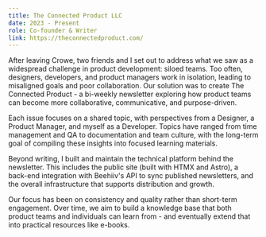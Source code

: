 ```yaml
---
title: The Connected Product LLC
date: 2023 - Present
role: Co-founder & Writer
link: https://theconnectedproduct.com/
---
```



<Ascii name="connected-product" color="teal" spaced />

After leaving Crowe, two friends and I set out to address what we saw as a
widespread challenge in product development: siloed teams. Too often, designers,
developers, and product managers work in isolation, leading to misaligned goals
and poor collaboration. Our solution was to create The Connected Product - a
bi-weekly newsletter exploring how product teams can become more collaborative,
communicative, and purpose-driven.

Each issue focuses on a shared topic, with perspectives from a Designer, a
Product Manager, and myself as a Developer. Topics have ranged from time
management and QA to documentation and team culture, with the long-term goal of
compiling these insights into focused learning materials.

Beyond writing, I built and maintain the technical platform behind the
newsletter. This includes the public site (built with HTMX and Astro), a
back-end integration with Beehiiv's API to sync published newsletters, and the
overall infrastructure that supports distribution and growth.

Our focus has been on consistency and quality rather than short-term engagement.
Over time, we aim to build a knowledge base that both product teams and
individuals can learn from - and eventually extend that into practical resources
like e-books.
